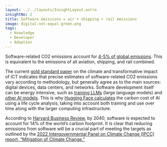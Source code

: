 ```yaml
---
layout: ../../layouts/InsightLayout.astro
insightNo: 2
title: Software emissions = air + shipping + rail emissions
image: digital-not-equal-green.png
tags:
  - Knowledge
  - Developer
  - Adoption
---
```


Software-related CO2 emissions account for [4-5% of global emissions](<https://www.cell.com/patterns/pdfExtended/S2666-3899(21)00188-4>). This is equivalent to the emissions of all aviation, shipping, and rail combined.

The current [gold standard paper](<https://www.cell.com/patterns/pdfExtended/S2666-3899(21)00188-4>) on the climate and transformative impact of ICT indicates that precise estimates of software-related CO2 emissions vary according to methodology, but generally agree as to the main sources: digital devices, data centers, and networks. Software development itself can be energy intensive, such as [training LLMs](https://dl.acm.org/doi/10.1145/3442188.3445922) (large language models) and [other AI models](https://hai.stanford.edu/news/ais-carbon-footprint-problem). This is why [Hugging Face calculates](https://www.technologyreview.com/2022/11/14/1063192/were-getting-a-better-idea-of-ais-true-carbon-footprint/) the carbon cost of AI using a life cycle analysis, taking into account both training and use over time along with the larger computing infrastructure.

According to [Harvard Business Review](https://hbr.org/2020/09/how-green-is-your-software), by 2040, software is expected to account for 14% of the world’s carbon footprint. It is clear that reducing emissions from software will be a crucial part of meeting the targets as outlined by the [2022 Intergovernmental Panel on Climate Change (IPCC) report, “Mitigation of Climate Change.”](https://www.ipcc.ch/report/sixth-assessment-report-working-group-3/)
